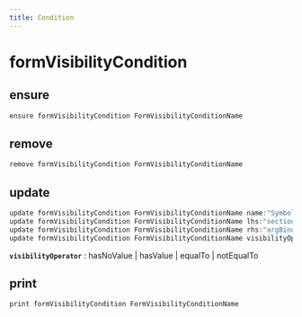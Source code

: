 ```yaml
---
title: Condition
---
```


# formVisibilityCondition

## ensure

```js filename="Terminal" copy
ensure formVisibilityCondition FormVisibilityConditionName
```


## remove

```js filename="Terminal" copy
remove formVisibilityCondition FormVisibilityConditionName
```


## update

```js filename="Terminal" copy
update formVisibilityCondition FormVisibilityConditionName name:"Symbol"
update formVisibilityCondition FormVisibilityConditionName lhs:"sectionField | grid/field"
update formVisibilityCondition FormVisibilityConditionName rhs:"argBinderValue"
update formVisibilityCondition FormVisibilityConditionName visibilityOperator:"..."
```

**`visibilityOperator`**
 : hasNoValue | hasValue | equalTo | notEqualTo


## print

```js filename="Terminal" copy
print formVisibilityCondition FormVisibilityConditionName
```


